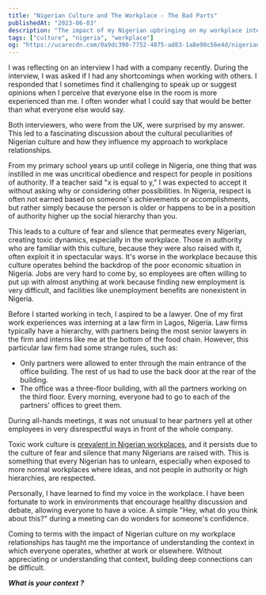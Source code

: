 ```yaml
---
title: "Nigerian Culture and The Workplace - The Bad Parts"
publishedAt: "2023-06-03"
description: "The impact of my Nigerian upbringing on my workplace interactions."
tags: ["culture", "nigeria", "workplace"]
og: "https://ucarecdn.com/0a9dc390-7752-4875-ad83-1a8e98c56e4d/nigeriancultureandtheworkplace.png"
---
```


I was reflecting on an interview I had with a company recently. During the interview, I was asked if I had any shortcomings when working with others. I responded that I sometimes find it challenging to speak up or suggest opinions when I perceive that everyone else in the room is more experienced than me. I often wonder what I could say that would be better than what everyone else would say.

Both interviewers, who were from the UK, were surprised by my answer. This led to a fascinating discussion about the cultural peculiarities of Nigerian culture and how they influence my approach to workplace relationships.

From my primary school years up until college in Nigeria, one thing that was instilled in me was uncritical obedience and respect for people in positions of authority. If a teacher said "x is equal to y," I was expected to accept it without asking why or considering other possibilities. In Nigeria, respect is often not earned based on someone's achievements or accomplishments, but rather simply because the person is older or happens to be in a position of authority higher up the social hierarchy than you.

This leads to a culture of fear and silence that permeates every Nigerian, creating toxic dynamics, especially in the workplace. Those in authority who are familiar with this culture, because they were also raised with it, often exploit it in spectacular ways. It's worse in the workplace because this culture operates behind the backdrop of the poor economic situation in Nigeria. Jobs are very hard to come by, so employees are often willing to put up with almost anything at work because finding new employment is very difficult, and facilities like unemployment benefits are nonexistent in Nigeria.

Before I started working in tech, I aspired to be a lawyer. One of my first work experiences was interning at a law firm in Lagos, Nigeria. Law firms typically have a hierarchy, with partners being the most senior lawyers in the firm and interns like me at the bottom of the food chain. However, this particular law firm had some strange rules, such as:

- Only partners were allowed to enter through the main entrance of the office building. The rest of us had to use the back door at the rear of the building.
- The office was a three-floor building, with all the partners working on the third floor. Every morning, everyone had to go to each of the partners' offices to greet them.

During all-hands meetings, it was not unusual to hear partners yell at other employees in very disrespectful ways in front of the whole company.

Toxic work culture is [prevalent in Nigerian workplaces](https://www.zikoko.com/life/i-was-used-to-being-silenced-nigerians-on-life-after-leaving-their-toxic-workplaces/), and it persists due to the culture of fear and silence that many Nigerians are raised with. This is something that every Nigerian has to unlearn, especially when exposed to more normal workplaces where ideas, and not people in authority or high hierarchies, are respected.

Personally, I have learned to find my voice in the workplace. I have been fortunate to work in environments that encourage healthy discussion and debate, allowing everyone to have a voice. A simple "Hey, what do you think about this?" during a meeting can do wonders for someone's confidence.

Coming to terms with the impact of Nigerian culture on my workplace relationships has taught me the importance of understanding the context in which everyone operates, whether at work or elsewhere. Without appreciating or understanding that context, building deep connections can be difficult.

_**What is your context ?**_
